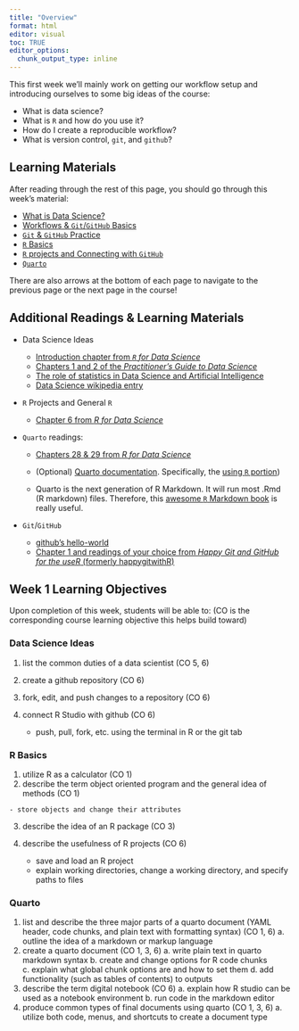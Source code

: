 ```yaml
---
title: "Overview"
format: html
editor: visual
toc: TRUE
editor_options: 
  chunk_output_type: inline
---
```


This first week we'll mainly work on getting our workflow setup and introducing ourselves to some big ideas of the course:

-   What is data science?
-   What is `R` and how do you use it?
-   How do I create a reproducible workflow?
-   What is version control, `git`, and `github`?

## Learning Materials

After reading through the rest of this page, you should go through this week's material:

- [What is Data Science?](01-What_is_Data_Science.html)
- [Workflows & `Git`/`GitHub` Basics](02-Workflows_Git_GitHub_Basics_Landing.html)
- [`Git` & `GitHub` Practice](03-Git_GitHub_Practice.html)
- [`R` Basics](Notes/04-R_Basics_Landing.html)
- [`R` projects and Connecting with `GitHub`](05-R_projects_Connecting_with_GitHub.html)
- [`Quarto`](06-Quarto.html)

There are also arrows at the bottom of each page to navigate to the previous page or the next page in the course!

##  Additional Readings & Learning Materials

- Data Science Ideas

    + <a href="https://r4ds.hadley.nz/intro" target="_blank"
          rel="noopener">Introduction chapter from *`R` for Data Science*</a>
    + <a href="https://scientistcafe.com/ids/introduction#introduction"
          target="_blank" rel="noopener">Chapters 1 and 2 of the *Practitioner's Guide to Data Science*</a>
    + <a
          href="https://www.amstat.org/docs/default-source/amstat-documents/the-role-of-statistics-in-data-science-and-artificial-intelligence.pdf"
          target="_blank" rel="noopener">The role of statistics in Data Science and Artificial Intelligence</a>
    + <a href="https://en.wikipedia.org/wiki/Data_science" target="_blank"
          rel="noopener">Data Science wikipedia entry</a>

- `R` Projects and General `R` 

    + <a href="https://r4ds.hadley.nz/workflow-scripts.html#projects"
          target="_blank" rel="noopener">Chapter 6 from *R for Data Science*</a>

- `Quarto` readings:

    + <a href="https://r4ds.hadley.nz/quarto" target="_blank"
          rel="noopener">Chapters 28 & 29 from *R for Data Science*</a>

    + (Optional) <a href="https://quarto.org/" target="_blank"
          rel="noopener">Quarto documentation</a>. Specifically, the <a
          href="https://quarto.org/docs/computations/r.html" target="_blank"
          rel="noopener">using `R` portion</a>)

    + Quarto is the next generation of R Markdown. It will run most .Rmd (R markdown) files. Therefore, this <a
          href="https://bookdown.org/yihui/rmarkdown/" target="_blank"
          rel="noopener">awesome `R` Markdown book</a> is really useful.

- `Git`/`GitHub`

    + <a
          href="https://docs.github.com/en/get-started/start-your-journey/hello-world"
          target="_blank" rel="noopener">github's hello-world</a>
    + <a href="https://happygitwithr.com/install-intro" target="_blank"
          rel="noopener">Chapter 1 and readings of your choice from *Happy Git and GitHub for the useR* (formerly happygitwithR)</a>

## Week 1 Learning Objectives

Upon completion of this week, students will be able to: (CO is the corresponding course learning objective this helps build toward)

### Data Science Ideas

1. list the common duties of a data scientist (CO 5, 6)
2. create a github repository (CO 6)
3. fork, edit, and push changes to a repository (CO 6)
4. connect R Studio with github (CO 6)

    - push, pull, fork, etc. using the terminal in R or the git tab

### R Basics

1.   utilize R as a calculator (CO 1)
2.   describe the term object oriented program and the general idea of methods (CO 1)

    - store objects and change their attributes

3. describe the idea of an R package (CO 3)
4. describe the usefulness of R projects (CO 6)

    - save and load an R project
    - explain working directories, change a working directory, and specify paths to files

### Quarto

1.   list and describe the three major parts of a quarto document (YAML header, code chunks, and plain text with formatting syntax) (CO 1, 6)
    a.      outline the idea of a markdown or markup language
2.   create a quarto document (CO 1, 3, 6)
    a.      write plain text in quarto markdown syntax
    b.      create and change options for R code chunks
    c.      explain what global chunk options are and how to set them
    d.      add functionality (such as tables of contents) to outputs
3.   describe the term digital notebook (CO 6)
    a.      explain how R studio can be used as a notebook environment
    b.      run code in the markdown editor
4.   produce common types of final documents using quarto (CO 1, 3, 6)
    a.      utilize both code, menus, and shortcuts to create a document type 